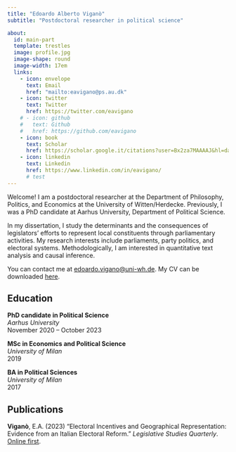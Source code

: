 ```yaml
---
title: "Edoardo Alberto Viganò"
subtitle: "Postdoctoral researcher in political science"

about:
  id: main-part
  template: trestles
  image: profile.jpg
  image-shape: round
  image-width: 17em
  links:
    - icon: envelope
      text: Email
      href: "mailto:eavigano@ps.au.dk"
    - icon: twitter
      text: Twitter
      href: https://twitter.com/eavigano
    # - icon: github
    #   text: Github
    #   href: https://github.com/eavigano
    - icon: book
      text: Scholar
      href: https://scholar.google.it/citations?user=Bx2za7MAAAAJ&hl=da&oi=ao
    - icon: linkedin
      text: Linkedin
      href: https://www.linkedin.com/in/eavigano/
      # test
---
```


<!-- Google tag (gtag.js) -->

```{=html}
<script async src="https://www.googletagmanager.com/gtag/js?id=G-V76XCX9MG0"></script>
```
```{=html}
<script>
  window.dataLayer = window.dataLayer || [];
  function gtag(){dataLayer.push(arguments);}
  gtag('js', new Date());

  gtag('config', 'G-V76XCX9MG0');
</script>
```
::: {#main-part}
Welcome! I am a postdoctoral researcher at the Department of Philosophy, Politics, and Economics at the University of Witten/Herdecke. Previously, I was a PhD candidate at Aarhus University, Department of Political Science.

In my dissertation, I study the determinants and the consequences of legislators' efforts to represent local constituents through parliamentary activities. My research interests include parliaments, party politics, and electoral systems. Methodologically, I am interested in quantitative text analysis and causal inference.

You can contact me at [edoardo.vigano\@uni-wh.de](mailto:edoardo.vigano@uni-wh.de). My CV can be downloaded [here](cv.pdf).

## Education

**PhD candidate in Political Science** <br> *Aarhus University* <br> November 2020 -- October 2023

**MSc in Economics and Political Science** <br> *University of Milan* <br> 2019

**BA in Political Sciences** <br> *University of Milan* <br> 2017
:::

## Publications

**Viganò**, E.A. (2023) "Electoral Incentives and Geographical Representation: Evidence from an Italian Electoral Reform." *Legislative Studies Quarterly*. [Online first](https://onlinelibrary.wiley.com/doi/full/10.1111/lsq.12418).
